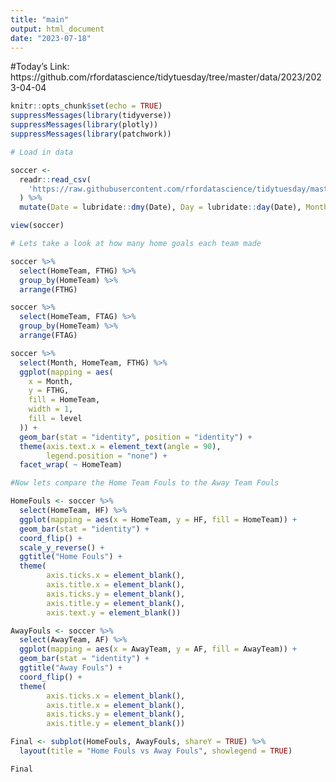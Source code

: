 ```yaml
---
title: "main"
output: html_document
date: "2023-07-18"
---
```


#Today's Link: https://github.com/rfordatascience/tidytuesday/tree/master/data/2023/2023-04-04

```r
knitr::opts_chunk$set(echo = TRUE)
suppressMessages(library(tidyverse))
suppressMessages(library(plotly))
suppressMessages(library(patchwork))

```

```r
# Load in data

soccer <-
  readr::read_csv(
    'https://raw.githubusercontent.com/rfordatascience/tidytuesday/master/data/2023/2023-04-04/soccer21-22.csv'
  ) %>%
  mutate(Date = lubridate::dmy(Date), Day = lubridate::day(Date), Month = lubridate::month(Date), Year = lubridate ::year(Date))

view(soccer)
```

```r
# Lets take a look at how many home goals each team made

soccer %>%
  select(HomeTeam, FTHG) %>%
  group_by(HomeTeam) %>%
  arrange(FTHG)

soccer %>%
  select(HomeTeam, FTAG) %>%
  group_by(HomeTeam) %>%
  arrange(FTAG)

soccer %>%
  select(Month, HomeTeam, FTHG) %>%
  ggplot(mapping = aes(
    x = Month,
    y = FTHG,
    fill = HomeTeam,
    width = 1,
    fill = level
  )) +
  geom_bar(stat = "identity", position = "identity") +
  theme(axis.text.x = element_text(angle = 90),
        legend.position = "none") +
  facet_wrap( ~ HomeTeam)

```

```r
#Now lets compare the Home Team Fouls to the Away Team Fouls

HomeFouls <- soccer %>%
  select(HomeTeam, HF) %>%
  ggplot(mapping = aes(x = HomeTeam, y = HF, fill = HomeTeam)) +
  geom_bar(stat = "identity") + 
  coord_flip() +
  scale_y_reverse() +
  ggtitle("Home Fouls") +
  theme(
        axis.ticks.x = element_blank(),
        axis.title.x = element_blank(),
        axis.ticks.y = element_blank(),
        axis.title.y = element_blank(),
        axis.text.y = element_blank())

AwayFouls <- soccer %>%
  select(AwayTeam, AF) %>%
  ggplot(mapping = aes(x = AwayTeam, y = AF, fill = AwayTeam)) +
  geom_bar(stat = "identity") + 
  ggtitle("Away Fouls") +
  coord_flip() +
  theme(
        axis.ticks.x = element_blank(),
        axis.title.x = element_blank(),
        axis.ticks.y = element_blank(),
        axis.title.y = element_blank())

Final <- subplot(HomeFouls, AwayFouls, shareY = TRUE) %>%
  layout(title = "Home Fouls vs Away Fouls", showlegend = TRUE)

Final
```
